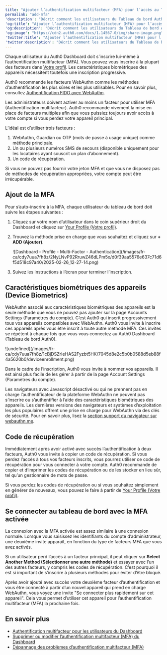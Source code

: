 ```yaml
---
title: "Ajouter l’authentification multifacteur (MFA) pour l’accès au Tableau de bord Auth0"
permalink: "add-mfa"
'description': "Décrit comment les utilisateurs du Tableau de bord Auth0 peuvent s’inscrire à l’authentification multifacteur (MFA)."
'og:title': "Ajouter l’authentification multifacteur (MFA) pour l’accès au Tableau de bord Auth0"
'og:description': "Décrit comment les utilisateurs du Tableau de bord Auth0 peuvent s’inscrire à l’authentification multifacteur (MFA)."
'og:image': "https://cdn2.auth0.com/docs/1.14567.0/img/share-image.png"
'twitter:title': "Ajouter l’authentification multifacteur (MFA) pour l’accès au Tableau de bord Auth0"
'twitter:description': "Décrit comment les utilisateurs du Tableau de bord Auth0 peuvent s’inscrire à l’authentification multifacteur (MFA)."
---
```


Chaque utilisateur du <Tooltip href="/docs/fr-ca/glossary?term=auth0-dashboard" tip="Auth0 Dashboard
Principal produit d’Auth0 pour configurer vos services." cta="Voir le glossaire">Auth0 Dashboard</Tooltip> doit s’inscrire lui-même à l’authentification multifacteur (<Tooltip href="/docs/fr-ca/glossary?term=multifactor-authentication" tip="Authentification multifacteur (MFA)
Processus d’authentification de l’utilisateur qui utilise un facteur en plus du nom d’utilisateur et du mot de passe, tel qu’un code par SMS." cta="Voir le glossaire">MFA</Tooltip>). Vous pouvez vous inscrire à la plupart des facteurs dans [Votre profil](https://manage.auth0.com/#/profile). Les caractéristiques biométriques des appareils nécessitent toutefois une inscription progressive.

<Callout icon="file-lines" color="#0EA5E9" iconType="regular">

Auth0 recommande les facteurs WebAuthn comme les méthodes d’authentification les plus sûres et les plus utilisables. Pour en savoir plus, consultez [Authentification FIDO avec WebAuthn](/docs/fr-ca/secure/multi-factor-authentication/fido-authentication-with-webauthn).

</Callout>

<Warning>

Les administrateurs doivent activer au moins un facteur pour utiliser MFA (Authentification multifacteur). Auth0 recommande vivement la mise en place de facteurs multiples afin que vous puissiez toujours avoir accès à votre compte si vous perdez votre appareil principal.

L’idéal est d’utiliser trois facteurs :

1. WebAuthn, Guardian ou OTP (mots de passe à usage unique) comme méthode principale.
2. Un ou plusieurs numéros SMS de secours (disponible uniquement pour les locataires ayant souscrit un plan d’abonnement).
3. Un code de récupération.

Si vous ne pouvez pas fournir votre jeton MFA et que vous ne disposez pas de méthodes de récupération appropriées, votre compte peut être irrécupérable.

</Warning>

## Ajout de la MFA

Pour s’auto-inscrire à la MFA, chaque utilisateur du tableau de bord doit suivre les étapes suivantes :

1. Cliquez sur votre nom d’utilisateur dans le coin supérieur droit du Dashboard et cliquez sur [Your Profile (Votre profil)](https://manage.auth0.com/#/profile).
2. Trouvez la méthode prise en charge que vous souhaitez et cliquez sur **+ ADD (Ajouter)**.

   <Frame>![Dashboard - Profile - Multi-Factor - Authentication](/images/fr-ca/cdy7uua7fh8z/2NyLNvP92RruwZ46dLPm5x/d0f39aa5576e637c71d6f5d518c97a40/2025-02-26_12-27-14.png)</Frame>

3. Suivez les instructions à l’écran pour terminer l’inscription.

## Caractéristiques biométriques des appareils (Device Biometrics)

WebAuthn associé aux caractéristiques biométriques des appareils est la seule méthode que vous ne pouvez pas ajouter sur la page Accounts Settings (Paramètres du compte). C’est Auth0 qui inscrit progressivement tous vos appareils compatibles avec WebAuthn. Auth0 vous invite à inscrire ces appareils après vous être inscrit à toute autre méthode MFA. Ces invites se répètent à chaque fois que vous vous connectez au Auth0 Dashboard (Tableau de bord Auth0).

<Frame>![undefined](/images/fr-ca/cdy7uua7fh8z/1cBjDSZrIeHAS2Fyzbt5HK/7045d8e2c5b0b0588d5eb88f4a5620b0/deviceenrollment.png)</Frame>

Dans le cadre de l’inscription, Auth0 vous invite à nommer vos appareils. Il est ainsi plus facile de les gérer à partir de la page Account Settings (Paramètres du compte).

Les navigateurs avec Javascript désactivé ou qui ne prennent pas en charge l’authentificateur de la plateforme WebAuthn ne peuvent pas s’inscrire ou s’authentifier à l’aide des caractéristiques biométriques des appareils. Les dernières versions des navigateurs et systèmes d’exploitation les plus populaires offrent une prise en charge pour WebAuthn via des clés de sécurité. Pour en savoir plus, lisez la [section support du navigateur sur webauthn.me](https://webauthn.me/browser-support).

## Code de récupération

Immédiatement après avoir activé avec succès l’authentification à deux facteurs, Auth0 vous invite à copier un code de récupération. Si vous perdez l’accès à tous vos facteurs inscrits, vous pourrez utiliser ce code de récupération pour vous connecter à votre compte. Auth0 recommande de copier et d’imprimer les codes de récupération ou de les stocker en lieu sûr, tel qu’un gestionnaire de mots de passe.

Si vous perdez les codes de récupération ou si vous souhaitez simplement en générer de nouveaux, vous pouvez le faire à partir de [Your Profile (Votre profil)](https://manage.auth0.com/#/profile).

## Se connecter au tableau de bord avec la MFA activée

La connexion avec la MFA activée est assez similaire à une connexion normale. Lorsque vous saisissez les identifiants du compte d’administrateur, une deuxième invite apparaît, en fonction du type de facteurs MFA que vous avez activés.

Si un utilisateur perd l’accès à un facteur principal, il peut cliquer sur **Select Another Method (Sélectionner une autre méthode)** et essayer avec l’un des autres facteurs, y compris les codes de récupération. C’est pourquoi il est si important de s’inscrire à plusieurs méthodes pour éviter d’être bloqué.

Après avoir ajouté avec succès votre deuxième facteur d’authentification et vous être connecté à partir d’un nouvel appareil qui prend en charge WebAuthn, vous voyez une invite "Se connecter plus rapidement sur cet appareil". Cela vous permet d’utiliser cet appareil pour l’authentification multifacteur (MFA) la prochaine fois.

## En savoir plus

* [Authentification multifacteur pour les utilisateurs du Dashboard](/docs/fr-ca/get-started/manage-dashboard-access/add-change-remove-mfa)
* [Supprimer ou modifier l’authentification multifacteur (MFA) du Dashboard](/docs/fr-ca/get-started/manage-dashboard-access/add-change-remove-mfa/remove-or-change-dashboard-multi-factor-authentication)
* [Dépannage des problèmes d’authentification multifacteur (MFA)](/docs/fr-ca/troubleshoot/authentication-issues/troubleshoot-mfa-issues)